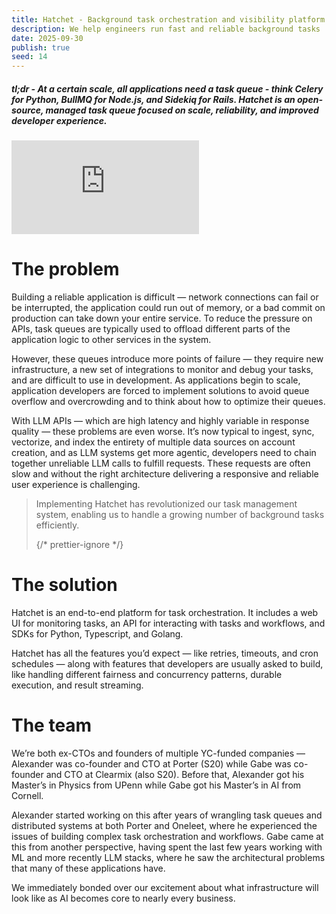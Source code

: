 ```yaml
---
title: Hatchet - Background task orchestration and visibility platform
description: We help engineers run fast and reliable background tasks
date: 2025-09-30
publish: true
seed: 14
---
```


##### tl;dr - At a certain scale, all applications need a task queue - think Celery for Python, BullMQ for Node.js, and Sidekiq for Rails. Hatchet is an open-source, managed task queue focused on scale, reliability, and improved developer experience.

<iframe
  style={{ width: "100%", height: "auto", aspectRatio: "16/9" }}
  src="https://www.youtube.com/embed/3myPYVyaqwM"
  title="Walkthrough of Hatchet"
  frameborder="0"
  allow="accelerometer; autoplay; clipboard-write; encrypted-media; gyroscope; picture-in-picture; web-share"
  referrerpolicy="strict-origin-when-cross-origin"
  allowfullscreen
></iframe>

# The problem

Building a reliable application is difficult — network connections can fail or be interrupted, the application could run out of memory, or a bad commit on production can take down your entire service. To reduce the pressure on APIs, task queues are typically used to offload different parts of the application logic to other services in the system.

However, these queues introduce more points of failure — they require new infrastructure, a new set of integrations to monitor and debug your tasks, and are difficult to use in development. As applications begin to scale, application developers are forced to implement solutions to avoid queue overflow and overcrowding and to think about how to optimize their queues.

With LLM APIs — which are high latency and highly variable in response quality — these problems are even worse. It’s now typical to ingest, sync, vectorize, and index the entirety of multiple data sources on account creation, and as LLM systems get more agentic, developers need to chain together unreliable LLM calls to fulfill requests. These requests are often slow and without the right architecture delivering a responsive and reliable user experience is challenging.

> Implementing Hatchet has revolutionized our task management system, enabling us to handle a growing number of background tasks efficiently.
>
> {/* prettier-ignore */}
> <QuoteAuthor name="Shaun Berryman" slug="shaun" title="Founder" company="Moonhub" />

# The solution

Hatchet is an end-to-end platform for task orchestration. It includes a web UI for monitoring tasks, an API for interacting with tasks and workflows, and SDKs for Python, Typescript, and Golang.

Hatchet has all the features you’d expect — like retries, timeouts, and cron schedules — along with features that developers are usually asked to build, like handling different fairness and concurrency patterns, durable execution, and result streaming.

# The team

We’re both ex-CTOs and founders of multiple YC-funded companies — Alexander was co-founder and CTO at Porter (S20) while Gabe was co-founder and CTO at Clearmix (also S20). Before that, Alexander got his Master’s in Physics from UPenn while Gabe got his Master’s in AI from Cornell.

Alexander started working on this after years of wrangling task queues and distributed systems at both Porter and Oneleet, where he experienced the issues of building complex task orchestration and workflows. Gabe came at this from another perspective, having spent the last few years working with ML and more recently LLM stacks, where he saw the architectural problems that many of these applications have.

We immediately bonded over our excitement about what infrastructure will look like as AI becomes core to nearly every business.
